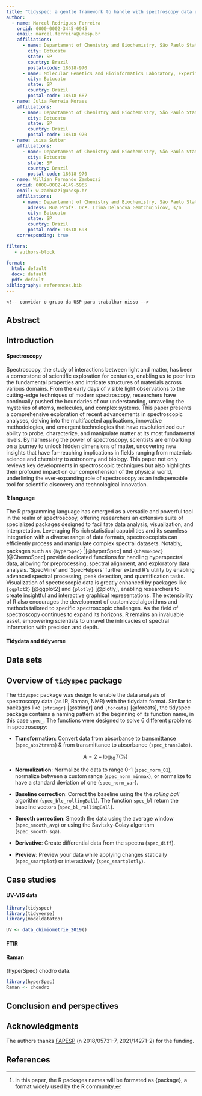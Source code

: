 ```yaml
---
title: "tidyspec: a gentle framework to handle with spectroscopy data using tidy data philosophy"
author:
  - name: Marcel Rodrigues Ferreira
    orcid: 0000-0002-3445-0945
    email: marcel.ferreira@unesp.br
    affiliations:
      - name: Departament of Chemistry and Biochemistry, São Paulo State University (UNESP), Institute of Biosciences, Campus Botucatu
        city: Botucatu
        state: SP
        country: Brazil
        postal-code: 18618-970
      - name: Molecular Genetics and Bioinformatics Laboratory, Experimental Research Unit (Unipex), School of Medicine, São Paulo State University (UNESP)
        city: Botucatu
        state: SP
        country: Brazil
        postal-code: 18618-687
  - name: Julia Ferreia Moraes
    affiliations:
      - name: Departament of Chemistry and Biochemistry, São Paulo State University (UNESP), Institute of Biosciences, Campus Botucatu
        city: Botucatu
        state: SP
        country: Brazil
        postal-code: 18618-970
  - name: Luisa Sutter
    affiliations:
      - name: Departament of Chemistry and Biochemistry, São Paulo State University (UNESP), Institute of Biosciences, Campus Botucatu
        city: Botucatu
        state: SP
        country: Brazil
        postal-code: 18618-970
  - name: Willian Fernando Zambuzzi
    orcid: 0000-0002-4149-5965
    email: w.zambuzzi@unesp.br
    affiliations:
      - name: Departament of Chemistry and Biochemistry, São Paulo State University (UNESP), Institute of Biosciences, Campus Botucatu
        adress: Rua Profª. Drª. Irina Delanova Gemtchujnicov, s/n
        city: Botucatu
        state: SP
        country: Brazil
        postal-code: 18618-693
    corresponding: true   

filters:
   - authors-block
       
format: 
  html: default
  docx: default
  pdf: default
bibliography: references.bib
---
```


```         
<!-- convidar o grupo da USP para trabalhar nisso -->
```

## Abstract

## Introduction

#### Spectroscopy

Spectroscopy, the study of interactions between light and matter, has been a cornerstone of scientific exploration for centuries, enabling us to peer into the fundamental properties and intricate structures of materials across various domains. From the early days of visible light observations to the cutting-edge techniques of modern spectroscopy, researchers have continually pushed the boundaries of our understanding, unraveling the mysteries of atoms, molecules, and complex systems. This paper presents a comprehensive exploration of recent advancements in spectroscopic analyses, delving into the multifaceted applications, innovative methodologies, and emergent technologies that have revolutionized our ability to probe, characterize, and manipulate matter at its most fundamental levels. By harnessing the power of spectroscopy, scientists are embarking on a journey to unlock hidden dimensions of matter, uncovering new insights that have far-reaching implications in fields ranging from materials science and chemistry to astronomy and biology. This paper not only reviews key developments in spectroscopic techniques but also highlights their profound impact on our comprehension of the physical world, underlining the ever-expanding role of spectroscopy as an indispensable tool for scientific discovery and technological innovation.

#### R language

The R programming language has emerged as a versatile and powerful tool in the realm of spectroscopy, offering researchers an extensive suite of specialized packages designed to facilitate data analysis, visualization, and interpretation. Leveraging R's rich statistical capabilities and its seamless integration with a diverse range of data formats, spectroscopists can efficiently process and manipulate complex spectral datasets. Notably, packages such as `{hyperSpec}` [^1][@hyperSpec] and `{ChemoSpec}` [@ChemoSpec] provide dedicated functions for handling hyperspectral data, allowing for preprocessing, spectral alignment, and exploratory data analysis. 'SpecMine' and 'SpecHelpers' further extend R's utility by enabling advanced spectral processing, peak detection, and quantification tasks. Visualization of spectroscopic data is greatly enhanced by packages like `{ggplot2}` [@ggplot2] and `{plotly}` [@plotly], enabling researchers to create insightful and interactive graphical representations. The extensibility of R also encourages the development of customized algorithms and methods tailored to specific spectroscopic challenges. As the field of spectroscopy continues to expand its horizons, R remains an invaluable asset, empowering scientists to unravel the intricacies of spectral information with precision and depth.

[^1]: In this paper, the R packages names will be formated as {package}, a format widely used by the R community.

#### Tidydata and tidyverse

## Data sets

## Overview of `tidyspec` package

The `tidyspec` package was design to enable the data analysis of spectroscopy data (as IR, Raman, NMR) with the tidydata format. Similar to packages like `{stringr}` [@stringr] and `{forcats}` [@forcats], the tidyspec package contains a naming pattern at the beginning of its function name, in this case `spec_`. The functions were designed to solve 6 different problems in spectroscopy:

-   **Transformation**: Convert data from absorbance to transmittance (`spec_abs2trans`) & from transmittance to absorbance (`spec_trans2abs`).

    $$
    A = 2 - \log_{10}{T(\%)}
    $$

-   **Normalization**: Normalize the data to range 0-1 (`spec_norm_01`), normalize between a custom range (`spec_norm_minmax`), or normalize to have a standard deviation of one (`spec_norm_var`).

-   **Baseline correction**: Correct the baseline using the the *rolling ball* algorithm (`spec_blc_rollingBall`). The function `spec_bl` return the baseline vectors (`spec_bl_rollingBall`).

-   **Smooth correction**: Smooth the data using the average window (`spec_smooth_avg`) or using the Savitzky-Golay algorithm (`spec_smooth_sga`).

-   **Derivative**: Create differential data from the spectra (`spec_diff`).

-   **Preview**: Preview your data while applying changes statically (`spec_smartplot`) or interactively (`spec_smartplotly`).

## Case studies

#### UV-VIS data

```r
library(tidyspec)
library(tidyverse)
library(modeldatatoo)

UV <- data_chimiometrie_2019()
```

#### FTIR

#### Raman

{hyperSpec} chodro data.

```r
library(hyperSpec)
Raman <- chondro
```

## Conclusion and perspectives

## Acknowledgments

The authors thanks [FAPESP](https://fapesp.br/) (n 2018/05731-7, 2021/14271-2) for the funding.

## References
